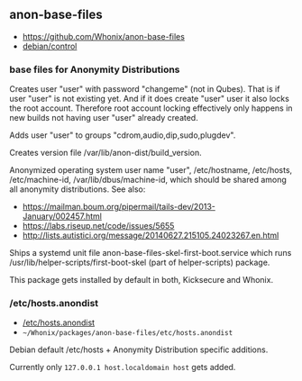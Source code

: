 == anon-base-files ==

* https://github.com/Whonix/anon-base-files
* [https://github.com/Whonix/anon-base-files/blob/master/debian/control debian/control]
===  base files for Anonymity Distributions ===

Creates user "user" with password "changeme" (not in Qubes).
That is if user "user" is not existing yet.
And if it does create "user" user it also locks the root account.
Therefore root account locking effectively only happens in new
builds not having user "user" already created.

Adds user "user" to groups "cdrom,audio,dip,sudo,plugdev".

Creates version file /var/lib/anon-dist/build_version.

Anonymized operating system user name "user", /etc/hostname, /etc/hosts,
/etc/machine-id, /var/lib/dbus/machine-id, which should be shared among all
anonymity distributions. See also:

* https://mailman.boum.org/pipermail/tails-dev/2013-January/002457.html
* https://labs.riseup.net/code/issues/5655
* http://lists.autistici.org/message/20140627.215105.24023267.en.html

Ships a systemd unit file anon-base-files-skel-first-boot.service
which runs /usr/lib/helper-scripts/first-boot-skel (part of helper-scripts)
package.

This package gets installed by default in both, Kicksecure and Whonix.
=== /etc/hosts.anondist ===

* [https://github.com/Whonix/anon-base-files/blob/master/etc/hosts.anondist /etc/hosts.anondist]
* <code>~/Whonix/packages/anon-base-files/etc/hosts.anondist</code>

Debian default /etc/hosts + Anonymity Distribution specific additions.

Currently only <code>127.0.0.1 host.localdomain host</code> gets added.
